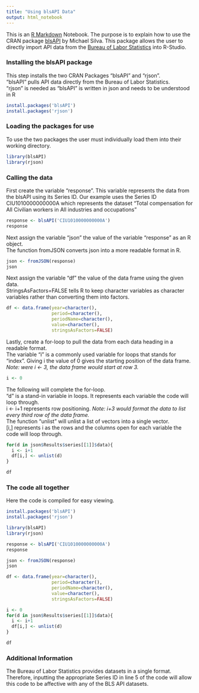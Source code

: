 ---
title: "Using blsAPI Data"
output: html_notebook
---

This is an [R Markdown](http://rmarkdown.rstudio.com) Notebook. The purpose is to explain how to use the CRAN package [blsAPI](https://cran.r-project.org/web/packages/blsAPI/index.html) by Michael Silva. This package allows the user to directly import API data from the [Bureau of Labor Statistics](http://www.bls.gov/) into R-Studio. 

### Installing the blsAPI package

This step installs the two CRAN Packages "blsAPI" and "rjson".  
"blsAPI" pulls API data directly from the Bureau of Labor Statistics.  
"rjson" is needed as "blsAPI" is written in json and needs to be understood in R

```{r}
install.packages('blsAPI')
install.packages('rjson')
```

### Loading the packages for use

To use the two packages the user must individually load them into their working directory.

```{r}
library(blsAPI)
library(rjson)
```

### Calling the data

First create the variable "response". This variable represents the data from the blsAPI using its Series ID. Our example uses the Series ID CIU1010000000000A which represents the dataset "Total compensation for All Civilian workers in All industries and occupations"

```{r}
response <- blsAPI('CIU1010000000000A')
response
```

Next assign the variable "json" the value of the variable "response" as an R object.  
The function fromJSON converts json into a more readable format in R. 

```{r}
json <- fromJSON(response)
json
```

Next assign the variable "df" the value of the data frame using the given data.  
StringsAsFactors=FALSE tells R to keep character variables as character variables rather than converting them into factors.

```{r}
df <- data.frame(year=character(),
                 period=character(),
                 periodName=character(),
                 value=character(),
                 stringsAsFactors=FALSE)
```

Lastly, create a for-loop to pull the data from each data heading in a readable format.  
The variable "i" is a commonly used variable for loops that stands for "index". Giving i the value of 0 gives the starting position of the data frame. *Note: were i <- 3, the data frame would start at row 3.*  

```{r}
i <- 0
```


The following will complete the for-loop.  
"d" is a stand-in variable in loops. It represents each variable the code will loop through.  
i <- i+1 represents row positioning. *Note: i+3 would format the data to list every third row of the data frame.*  
The function "unlist" will unlist a list of vectors into a single vector.  
[i,] represents i as the rows and the columns open for each variable the code will loop through.

```{r}
for(d in json$Results$series[[1]]$data){
  i <- i+1
  df[i,] <- unlist(d)
}

df
```

### The code all together

Here the code is compiled for easy viewing. 
```{r}
install.packages('blsAPI')
install.packages('rjson')

library(blsAPI)
library(rjson)

response <- blsAPI('CIU1010000000000A')
response

json <- fromJSON(response)
json

df <- data.frame(year=character(),
                 period=character(),
                 periodName=character(),
                 value=character(),
                 stringsAsFactors=FALSE)

i <- 0
for(d in json$Results$series[[1]]$data){
  i <- i+1
  df[i,] <- unlist(d)
}

df
```

### Additional Information

The Bureau of Labor Statistics provides datasets in a single format. Therefore, inputting the appropriate Series ID in line 5 of the code will allow this code to be affective with any of the BLS API datasets.